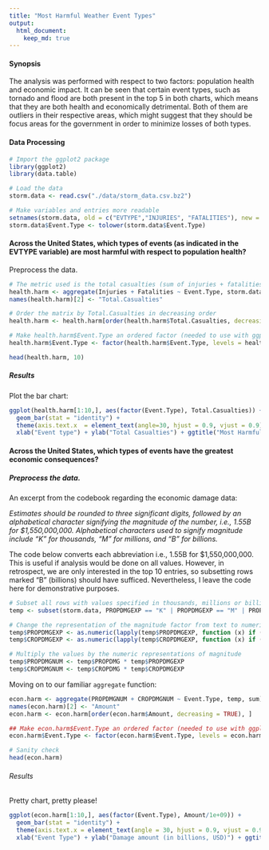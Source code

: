 ```yaml
---
title: "Most Harmful Weather Event Types"
output: 
  html_document:
    keep_md: true
---
```


#### Synopsis

The analysis was performed with respect to two factors: population health and economic impact. It can be seen that certain event types, such as tornado and flood are both present in the top 5 in both charts, which means that they are both health and economically detrimental. Both of them are outliers in their respective areas, which might suggest that they should be focus areas for the government in order to minimize losses of both types.

#### Data Processing

```r
# Import the ggplot2 package
library(ggplot2)
library(data.table)

# Load the data
storm.data <- read.csv("./data/storm_data.csv.bz2")

# Make variables and entries more readable
setnames(storm.data, old = c("EVTYPE","INJURIES", "FATALITIES"), new = c("Event.Type", "Injuries", "Fatalities"))
storm.data$Event.Type <- tolower(storm.data$Event.Type)
```


#### Across the United States, which types of events (as indicated in the EVTYPE variable) are most harmful with respect to population health?

Preprocess the data.

```r
# The metric used is the total casualties (sum of injuries + fatalities)
health.harm <- aggregate(Injuries + Fatalities ~ Event.Type, storm.data, sum)
names(health.harm)[2] <- "Total.Casualties"

# Order the matrix by Total.Casualties in decreasing order
health.harm <- health.harm[order(health.harm$Total.Casualties, decreasing = TRUE), ]

# Make health.harm$Event.Type an ordered factor (needed to use with ggplot2)
health.harm$Event.Type <- factor(health.harm$Event.Type, levels = health.harm$Event.Type)

head(health.harm, 10)
```


##### Results

Plot the bar chart:
```r
ggplot(health.harm[1:10,], aes(factor(Event.Type), Total.Casualties)) +
  geom_bar(stat = "identity") +
  theme(axis.text.x  = element_text(angle=30, hjust = 0.9, vjust = 0.9)) +
  xlab("Event type") + ylab("Total Casualties") + ggtitle("Most Harmful Weather Event Types")
```


#### Across the United States, which types of events have the greatest economic consequences?

##### Preprocess the data.

An excerpt from the codebook regarding the economic damage data:

*Estimates should be rounded to three significant digits, followed by an alphabetical character signifying the magnitude of the number, i.e., 1.55B for $1,550,000,000. Alphabetical characters used to signify magnitude include “K” for thousands, “M” for millions, and “B” for billions.*

The code below converts each abbreviation i.e., 1.55B for $1,550,000,000. This is useful if analysis would be done on all values. However, in retrospect, we are only interested in the top 10 entries, so subsetting rows marked "B" (billions) should have sufficed. Nevertheless, I leave the code here for demonstrative purposes.

```r
# Subset all rows with values specified in thousands, millions or billions
temp <- subset(storm.data, PROPDMGEXP == "K" | PROPDMGEXP == "M" | PROPDMGEXP == "B" | CROPDMGEXP == "K" | CROPDMGEXP == "M" | CROPDMGEXP == "B")

# Change the representation of the magnitude factor from text to numeric (e.g. 1e+09 for "B")
temp$PROPDMGEXP <- as.numeric(lapply(temp$PROPDMGEXP, function (x) if (x=="K") 1000 else if (x=="M") 1e+06 else if (x=="B") 1e+09 else 0))
temp$CROPDMGEXP <- as.numeric(lapply(temp$CROPDMGEXP, function (x) if (x=="K") 1000 else if (x=="M") 1e+06 else if (x=="B") 1e+09 else 0))

# Multiply the values by the numeric representations of magnitude
temp$PROPDMGNUM <- temp$PROPDMG * temp$PROPDMGEXP
temp$CROPDMGNUM <- temp$CROPDMG * temp$CROPDMGEXP
```

Moving on to our familiar `aggregate` function:

```r
econ.harm <- aggregate(PROPDMGNUM + CROPDMGNUM ~ Event.Type, temp, sum)
names(econ.harm)[2] <- "Amount"
econ.harm <- econ.harm[order(econ.harm$Amount, decreasing = TRUE), ]

## Make econ.harm$Event.Type an ordered factor (needed to use with ggplot2)
econ.harm$Event.Type <- factor(econ.harm$Event.Type, levels = econ.harm$Event.Type)

# Sanity check
head(econ.harm)
```


###### Results

Pretty chart, pretty please!
```r
ggplot(econ.harm[1:10,], aes(factor(Event.Type), Amount/1e+09)) +
  geom_bar(stat = "identity") +
  theme(axis.text.x = element_text(angle = 30, hjust = 0.9, vjust = 0.9)) +
  xlab("Event Type") + ylab("Damage amount (in billions, USD)") + ggtitle("Most Economically Harmful Weather Event Types")
```